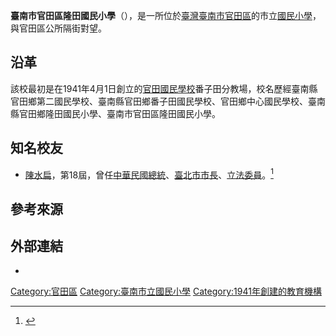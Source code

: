 {{Infobox School
|name           = 臺南市官田區隆田國民小學
|other_name     = Tainan Municipal Guantian District Longtian Elementary School
|image          = 臺南市官田區隆田國民小學.JPG
|motto          = 
|established    = 1941年4月1日
|postcode       = 72041
|country        = {{TWN}}
|type           = 市立國民小學
|affiliation    = 公立
|district       = 官田區隆-{田里}-、隆本里、南廍里、東西-{庄里}-<ref name="教育局">{{cite web | language = zh | title = 臺南市教育局各級學校資料 | url = http://163.26.2.28/sch_data/sch_detail.aspx?sch_code=114721 | date = 2021-03-15 | accessdate = 2021-08-08 | archive-date = 2016-03-04 | archive-url = https://web.archive.org/web/20160304123639/http://163.26.2.28/sch_data/sch_detail.aspx?sch_code=114721 | dead-url = no }}</ref>
|grades         = 一年級、二年級、三年級、四年級、五年級、六年級、幼兒園
|president      = 
|principal      = 陳立祐<ref name="教育局"/>
|dean           = 
|faculty        = 35<ref name="教育局"/>
|staff          = 9<ref name="教育局"/>
|students       = 316<ref name="教育局"/>
|classes        = 17（含幼兒園2班）<ref name="教育局"/>
|conference     = 
|colors         =
|mascot         = 
|free_label     = 
|free_text      = 
|magazine       =
|address        = 臺南市官田區中山路一段127號
|information    =
|number         = +886 6 579 1047
|fax            = +886 6 579 0607
|website        = {{URL|https://www.ltes.tn.edu.tw/}}
}}
'''臺南市官田區隆田國民小學'''（{{lang-en|Tainan Municipal Guantian District Longtian Elementary School}}），是一所位於[[臺灣|臺灣]][[臺南市|臺南市]][[官田區|官田區]]的市立[[國民小學|國民小學]]，與官田區公所隔街對望。

== 沿革 ==
該校最初是在1941年4月1日創立的[[臺南市官田區官田國民小學|官田國民學校]]番子田分教場，校名歷經臺南縣官田鄉第二國民學校、臺南縣官田鄉番子田國民學校、官田鄉中心國民學校、臺南縣官田鄉隆田國民小學、臺南市官田區隆田國民小學。

== 知名校友 ==
* [[陳水扁|陳水扁]]，第18屆，曾任[[中華民國總統|中華民國總統]]、[[臺北市市長|臺北市市長]]、[[立法委員|立法委員]]。<ref>{{cite web|title=陳總統、蘇煥智為隆田國小新大樓啟用剪綵|url=http://news.e2.com.tw/utf-8/history/tainan/511113722008.htm|publisher=壹凸新聞|access-date=2015-06-04|archive-date=2019-06-13|archive-url=https://web.archive.org/web/20190613112732/http://news.e2.com.tw/utf-8/history/tainan/511113722008.htm|dead-url=no}}</ref>

== 參考來源 ==
{{reflist}}

==外部連結==
* {{URL|https://www.ltes.tn.edu.tw/|臺南市官田區隆田國民小學}}

{{臺南市國民中小學}}

[[Category:官田區|Category:官田區]]
[[Category:臺南市立國民小學|Category:臺南市立國民小學]]
[[Category:1941年創建的教育機構|Category:1941年創建的教育機構]]